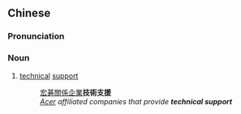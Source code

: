 {{also|技术支援}}
==Chinese==
{{zh-forms|s=技术支援|type=22}}

===Pronunciation===
{{zh-pron
|m=jìshù zhīyuán
|c=gei6 seot6 zi1 wun4,gei6 seot6 zi1 jyun4
|cat=n
}}

===Noun===
{{zh-noun}}

# [[technical]] [[support]]
#: [[宏碁]][[關係企業]]'''技術支援'''
#: ''[[wikipedia:Acer (company)|Acer]] affiliated companies that provide '''technical support'''''